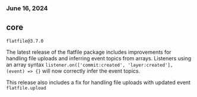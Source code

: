 ### June 16, 2024

## core

`flatfile@3.7.0`

The latest release of the flatfile package includes improvements for handling file uploads and inferring event topics from arrays. Listeners using an array syntax `listener.on(['commit:created', 'layer:created'], (event) => {}` will now correctly infer the event topics.

This release also includes a fix for handling file uploads with updated event `flatfile.upload`
